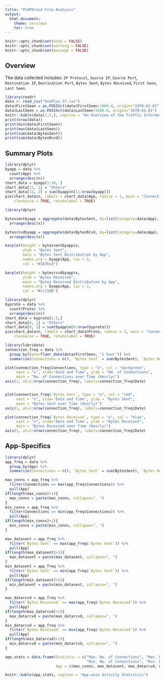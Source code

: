 ---
title: "PCAPDroid File Analysis"
output:
  html_document:
    theme: cerulean
    toc: true
---
<style>
.main-container {
    margin-left:15%;
    font-size: 15px;
}
</style>

```{r setup, include=FALSE}
knitr::opts_chunk$set(echo = FALSE)
knitr::opts_chunk$set(warning = FALSE)
knitr::opts_chunk$set(message = FALSE)
```

## Overview

The data collected includes: `IP Protocol`, `Source IP`, `Source Port`, `Destination IP`, `Destination Port`, `Bytes Sent`, `Bytes Received`, `First Seen`, `Last Seen`.

```{r}
library(readr)
data <- read_csv("OnePlus 5T.csv")
data$FirstSeen = as.POSIXct(data$FirstSeen/1000.0, origin="1970-01-01")
data$LastSeen = as.POSIXct(data$LastSeen/1000.0, origin="1970-01-01")
knitr::kable(data[1:5,], caption = "An Overview of the Traffic Information Collected")
print(nrow(data))
print(min(data$FirstSeen))
print(max(data$LastSeen))
print(sum(data$BytesSent))
print(sum(data$BytesRcvd))
```

## Summary Plots


```{r}
library(dplyr)
byapp = data %>% 
  count(App) %>%
  arrange(desc(n))
chart_data = byapp[1:10, ]
chart_data[11, 1] = "Others"
chart_data[11, 2] = sum(byapp$n[11:nrow(byapp)])
pie(chart_data$n, labels = chart_data$App, radius = 1, main = "Connection Distribution by App", 
    clockwise = TRUE, rotatelabel = TRUE)
```
```{r}
library(dplyr)

bytessentbyapp = aggregate(data$BytesSent, by=list(Category=data$App), FUN=sum) %>%
  arrange(desc(x))

bytesrcvdbyapp = aggregate(data$BytesRcvd, by=list(Category=data$App), FUN=sum) %>%
  arrange(desc(x))

barplot(height = bytessentbyapp$x, 
        ylab = "Bytes Sent", 
        main = "Bytes Sent Distribution by App", 
        names.arg = byapp$App, las = 2, 
        col = "#187bcd")

barplot(height = bytesrcvdbyapp$x, 
        ylab = "Bytes Received", 
        main = "Bytes Received Distribution by App", 
        names.arg = byapp$App, las = 2, 
        col = "#cc1100")
```

```{r}
library(dplyr)
byproto = data %>% 
  count(Proto) %>%
  arrange(desc(n))
chart_data = byproto[1:5,]
chart_data[6, 1] = "Others"
chart_data[6, 2] = sum(byapp$n[6:nrow(byproto)])
pie(chart_data$n, labels = chart_data$Proto, radius = 1, main = "Connection Distribution by Protocol", 
    clockwise = TRUE, rotatelabel = TRUE)
```
```{r}
library(lubridate)
connection_freq = data %>%
  group_by(Date=floor_date(data$FirstSeen, "1 hour")) %>%
  summarize(Connections = n(), `Bytes Sent` = sum(BytesSent), `Bytes Received` = sum(BytesRcvd))

plot(connection_freq$Connections, type = "o", col = "darkgreen",
     xaxt = "n", xlab='Date and Time', ylab = "No. of Connections", 
     main = "No. of Connections over Time (Hourly)")
axis(1, at=1:nrow(connection_freq), labels=connection_freq$Date)


plot(connection_freq$`Bytes Sent`, type = "o", col = "red",
     xaxt = "n", xlab='Date and Time', ylab = "Bytes Sent", 
     main = "Bytes Sent over Time (Hourly)")
axis(1, at=1:nrow(connection_freq), labels=connection_freq$Date)

plot(connection_freq$`Bytes Received`, type = "o", col = "blue",
     xaxt = "n", xlab='Date and Time', ylab = "Bytes Received", 
     main = "Bytes Received over Time (Hourly)")
axis(1, at=1:nrow(connection_freq), labels=connection_freq$Date)
```

## App-Specifics

```{r}
library(dplyr)
app_freq = data %>%
  group_by(App) %>%
  summarize(Connections = n(), `Bytes Sent` = sum(BytesSent), `Bytes Received` = sum(BytesRcvd))

max_conns = app_freq %>%
  filter(Connections == max(app_freq$Connections)) %>%
  pull(App)
if(length(max_conns)>1){
  max_conns = paste(max_conns, collapse=", ")
}
min_conns = app_freq %>%
  filter(Connections == min(app_freq$Connections)) %>%
  pull(App)
if(length(min_conns)>1){
  min_conns = paste(min_conns, collapse=", ")
}

max_datasent = app_freq %>%
  filter(`Bytes Sent` == max(app_freq$`Bytes Sent`)) %>%
  pull(App)
if(length(max_datasent)>1){
  max_datasent = paste(max_datasent, collapse=", ")
}
min_datasent = app_freq %>%
  filter(`Bytes Sent` == min(app_freq$`Bytes Sent`)) %>%
  pull(App)
if(length(min_datasent)>1){
  min_datasent = paste(min_datasent, collapse=", ")
}

max_datarcvd = app_freq %>%
  filter(`Bytes Received` == max(app_freq$`Bytes Received`)) %>%
  pull(App)
if(length(max_datarcvd)>1){
  max_datarcvd = paste(max_datarcvd, collapse=", ")
}
min_datarcvd = app_freq %>%
  filter(`Bytes Received` == min(app_freq$`Bytes Received`)) %>%
  pull(App)
if(length(min_datarcvd)>1){
  min_datarcvd = paste(min_datarcvd, collapse=", ")
}

app_stats = data.frame(Statistic = c("Max. No. of Connections", "Max. Data Sent", "Max. Data Received", 
                                     "Min. No. of Connections", "Min. Data Sent", "Min. Data Received"), 
                       App = c(max_conns, max_datasent, max_datarcvd, min_conns[1], min_datasent, min_datarcvd))

knitr::kable(app_stats, caption = "App-wise Activity Statistics")
```



